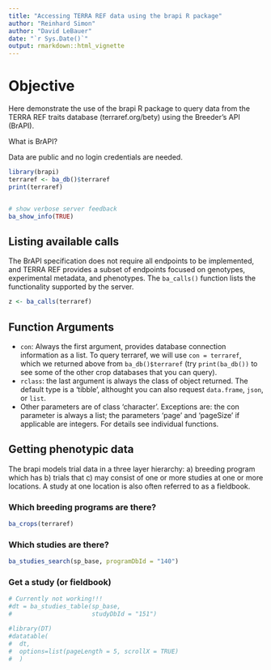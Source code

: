 ```yaml
---
title: "Accessing TERRA REF data using the brapi R package"
author: "Reinhard Simon"
author: "David LeBauer"
date: "`r Sys.Date()`"
output: rmarkdown::html_vignette
---
```


# Objective

Here demonstrate the use of the brapi R package to query data from the TERRA REF traits database (terraref.org/bety) using the Breeder's API (BrAPI).

What is BrAPI?

Data are public and no login credentials are needed.

```r

library(brapi)
terraref <- ba_db()$terraref
print(terraref)


# show verbose server feedback
ba_show_info(TRUE)

```

## Listing available calls

The BrAPI specification does not require all endpoints to be implemented, and TERRA REF provides a subset of endpoints focused on genotypes, experimental metadata, and phenotypes. The `ba_calls()` function lists the functionality supported by the server.

```r
z <- ba_calls(terraref)
```

## Function Arguments

* `con`: Always the first argument, provides database connection information as a list. To query terraref, we will use `con = terraref`, which we returned above from `ba_db()$terraref` (try `print(ba_db())` to see some of the other crop databases that you can query).
* `rclass`: the last argument is always the class of object returned. The default type is a 'tibble', althought you can also request `data.frame`, `json`, or `list`.
* Other parameters are of class 'character'. Exceptions are: the con parameter is always a list; the parameters 'page' and 'pageSize' if applicable are integers. For details see individual functions.

## Getting phenotypic data

The brapi models trial data in a three layer hierarchy: a) breeding program which has b) trials that c) may consist of one or more studies at one or more locations. A study at one location is also often referred to as a fieldbook.

### Which breeding programs are there?

```r
ba_crops(terraref)
```


### Which studies are there?

```r
ba_studies_search(sp_base, programDbId = "140")
```

### Get a study (or fieldbook)

```r
# Currently not working!!!
#dt = ba_studies_table(sp_base, 
#                      studyDbId = "151")
```

```r
#library(DT)
#datatable(
#  dt,
#  options=list(pageLength = 5, scrollX = TRUE)
#  )
```











